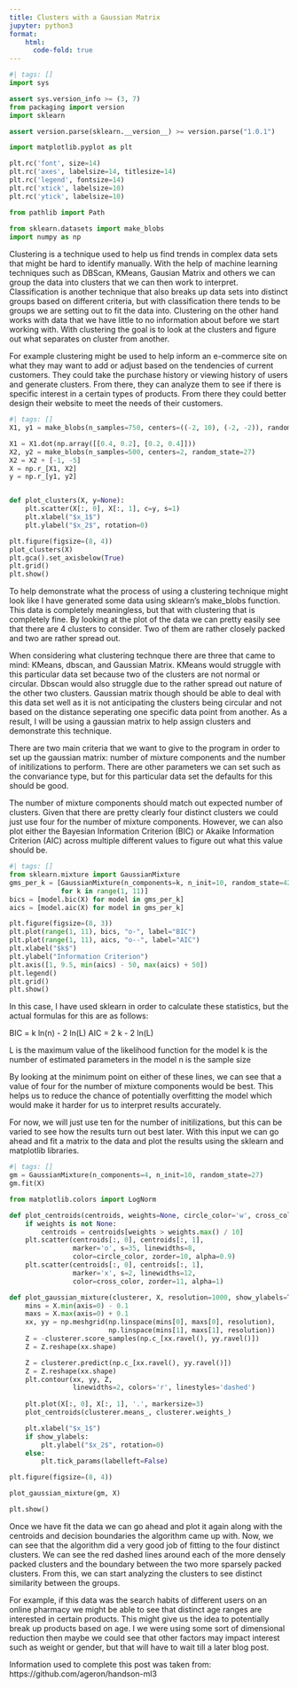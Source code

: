 ```yaml
---
title: Clusters with a Gaussian Matrix
jupyter: python3
format: 
    html:
      code-fold: true
---
```


```python
#| tags: []
import sys

assert sys.version_info >= (3, 7)
from packaging import version
import sklearn

assert version.parse(sklearn.__version__) >= version.parse("1.0.1")

import matplotlib.pyplot as plt

plt.rc('font', size=14)
plt.rc('axes', labelsize=14, titlesize=14)
plt.rc('legend', fontsize=14)
plt.rc('xtick', labelsize=10)
plt.rc('ytick', labelsize=10)

from pathlib import Path
    
from sklearn.datasets import make_blobs
import numpy as np
```

Clustering is a technique used to help us find trends in complex data sets that might be hard to identify manually. With the help of machine learning techniques such as DBScan, KMeans, Gausian Matrix and others we can group the data into clusters that we can then work to interpret. Classification is another technique that also breaks up data sets into distinct groups based on different criteria, but with classification there tends to be groups we are setting out to fit the data into. Clustering on the other hand works with data that we have little to no information about before we start working with. With clustering the goal is to look at the clusters and figure out what separates on cluster from another.

For example clustering might be used to help inform an e-commerce site on what they may want to add or adjust based on the tendencies of current customers. They could take the purchase history or viewing history of users and generate clusters. From there, they can analyze them to see if there is specific interest in a certain types of products. From there they could better design their website to meet the needs of their customers.

```python
#| tags: []
X1, y1 = make_blobs(n_samples=750, centers=((-2, 10), (-2, -2)), random_state=27)

X1 = X1.dot(np.array([[0.4, 0.2], [0.2, 0.4]]))
X2, y2 = make_blobs(n_samples=500, centers=2, random_state=27)
X2 = X2 + [-1, -5]
X = np.r_[X1, X2]
y = np.r_[y1, y2]


def plot_clusters(X, y=None):
    plt.scatter(X[:, 0], X[:, 1], c=y, s=1)
    plt.xlabel("$x_1$")
    plt.ylabel("$x_2$", rotation=0)

plt.figure(figsize=(8, 4))
plot_clusters(X)
plt.gca().set_axisbelow(True)
plt.grid()
plt.show()
```

To help demonstrate what the process of using a clustering technique might look like I have generated some data using sklearn's make_blobs function. This data is completely meaningless, but that with clustering that is completely fine. By looking at the plot of the data we can pretty easily see that there are 4 clusters to consider. Two of them are rather closely packed and two are rather spread out.

When considering what clustering technque there are three that came to mind: KMeans, dbscan, and Gaussian Matrix. KMeans would struggle with this particular data set because two of the clusters are not normal or circular. Dbscan would also struggle due to the rather spread out nature of the other two clusters. Gaussian matrix though should be able to deal with this data set well as it is not anticipating the clusters being circular and not based on the distance seperating one specific data point from another. As a result, I will be using a gaussian matrix to help assign clusters and demonstrate this technique.

There are two main criteria that we want to give to the program in order to set up the gaussian matrix: number of mixture components and the number of initilizations to perform. There are other parameters we can set such as the convariance type, but for this particular data set the defaults for this should be good.

The number of mixture components should match out expected number of clusters. Given that there are pretty clearly four distinct clusters we could just use four for the number of mixture components. However, we can also plot either the Bayesian Information Criterion (BIC) or Akaike Information Criterion (AIC) across multiple different values to figure out what this value should be.

```python
#| tags: []
from sklearn.mixture import GaussianMixture
gms_per_k = [GaussianMixture(n_components=k, n_init=10, random_state=42).fit(X)
             for k in range(1, 11)]
bics = [model.bic(X) for model in gms_per_k]
aics = [model.aic(X) for model in gms_per_k]

plt.figure(figsize=(8, 3))
plt.plot(range(1, 11), bics, "o-", label="BIC")
plt.plot(range(1, 11), aics, "o--", label="AIC")
plt.xlabel("$k$")
plt.ylabel("Information Criterion")
plt.axis([1, 9.5, min(aics) - 50, max(aics) + 50])
plt.legend()
plt.grid()
plt.show()
```

In this case, I have used sklearn in order to calculate these statistics, but the actual formulas for this are as follows:

BIC = k ln(n) - 2 ln(L) AIC = 2 k - 2 ln(L)

L is the maximum value of the likelihood function for the model k is the number of estimated parameters in the model n is the sample size

By looking at the minimum point on either of these lines, we can see that a value of four for the number of mixture components would be best. This helps us to reduce the chance of potentially overfitting the model which would make it harder for us to interpret results accurately.

For now, we will just use ten for the number of initilizations, but this can be varied to see how the results turn out best later. With this input we can go ahead and fit a matrix to the data and plot the results using the sklearn and matplotlib libraries.

```python
#| tags: []
gm = GaussianMixture(n_components=4, n_init=10, random_state=27)
gm.fit(X)
```

```python
from matplotlib.colors import LogNorm

def plot_centroids(centroids, weights=None, circle_color='w', cross_color='k'):
    if weights is not None:
        centroids = centroids[weights > weights.max() / 10]
    plt.scatter(centroids[:, 0], centroids[:, 1],
                marker='o', s=35, linewidths=8,
                color=circle_color, zorder=10, alpha=0.9)
    plt.scatter(centroids[:, 0], centroids[:, 1],
                marker='x', s=2, linewidths=12,
                color=cross_color, zorder=11, alpha=1)

def plot_gaussian_mixture(clusterer, X, resolution=1000, show_ylabels=True):
    mins = X.min(axis=0) - 0.1
    maxs = X.max(axis=0) + 0.1
    xx, yy = np.meshgrid(np.linspace(mins[0], maxs[0], resolution),
                         np.linspace(mins[1], maxs[1], resolution))
    Z = -clusterer.score_samples(np.c_[xx.ravel(), yy.ravel()])
    Z = Z.reshape(xx.shape)

    Z = clusterer.predict(np.c_[xx.ravel(), yy.ravel()])
    Z = Z.reshape(xx.shape)
    plt.contour(xx, yy, Z,
                linewidths=2, colors='r', linestyles='dashed')
    
    plt.plot(X[:, 0], X[:, 1], '.', markersize=3)
    plot_centroids(clusterer.means_, clusterer.weights_)

    plt.xlabel("$x_1$")
    if show_ylabels:
        plt.ylabel("$x_2$", rotation=0)
    else:
        plt.tick_params(labelleft=False)

plt.figure(figsize=(8, 4))

plot_gaussian_mixture(gm, X)

plt.show()
```

Once we have fit the data we can go ahead and plot it again along with the centroids and decision boundaries the algorithm came up with. Now, we can see that the algorithm did a very good job of fitting to the four distinct clusters. We can see the red dashed lines around each of the more densely packed clusters and the boundary between the two more sparsely packed clusters. From this, we can start analyzing the clusters to see distinct similarity between the groups.

For example, if this data was the search habits of different users on an online pharmacy we might be able to see that distinct age ranges are interested in certain products. This might give us the idea to potentially break up products based on age. I we were using some sort of dimensional reduction then maybe we could see that other factors may impact interest such as weight or gender, but that will have to wait till a later blog post.




Information used to complete this post was taken from:
https://github.com/ageron/handson-ml3





